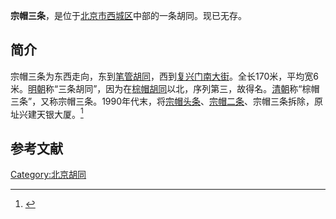 '''宗帽三条'''，是位于[[北京市|北京市]][[西城区|西城区]]中部的一条胡同。现已无存。

==简介==
宗帽三条为东西走向，东到[[笔管胡同|笔管胡同]]，西到[[复兴门南大街|复兴门南大街]]。全长170米，平均宽6米。[[明朝|明朝]]称“三条胡同”，因为在[[宗帽头条|棕帽胡同]]以北，序列第三，故得名。[[清朝|清朝]]称“棕帽三条”，又称宗帽三条。1990年代末，将[[宗帽头条|宗帽头条]]、[[宗帽二条|宗帽二条]]、宗帽三条拆除，原址兴建天银大厦。<ref name=dhly>{{Cite web |url=http://www.bjdclib.com/subdb/laneculture/lane/200907/t20090702_4199.html |title=宗帽三条，东华流韵，2009-07-02 |accessdate=2015-03-07 |archive-date=2015-09-23 |archive-url=https://web.archive.org/web/20150923212322/http://www.bjdclib.com/subdb/laneculture/lane/200907/t20090702_4199.html |dead-url=no }}</ref>

==参考文献==
{{reflist}}

[[Category:北京胡同|Category:北京胡同]]